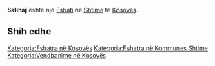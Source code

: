 {{Fshat në 
 | Emri                = Salihaj
 | Emri (Rasa dhanore) = 
 | Figura              = 
 | Shteti              = Kosovës
 | Komuna              = Shtime
 | Kodi postar         = 
 | Sipërfaqja          = 
 | Popullsia           = 0
 | Regj. i popullsisë  = 
 | Dend. e popullsisë  = 
 | Faqja zyrtare       = 
 <!--- Koordinatat ----> 
 | Gjerësia            = 42.39333
 | Gjatësia            = 21.04417
 | Lartësia            = 
}}
'''Salihaj''' është një [[Fshati]] në [[ Shtime ]] të [[ Kosovës ]].

<!-- == Gjeografia == -->
<!-- == Historia == -->
<!-- == Demografia == -->
== Shih edhe ==
{{Komuna Shtime}}
{{Kosovo-Administrata-Cung}}

[[Kategoria:Fshatra në Kosovës]]
[[Kategoria:Fshatra në Kommunes Shtime]]
[[Kategoria:Vendbanime në Kosovës]]